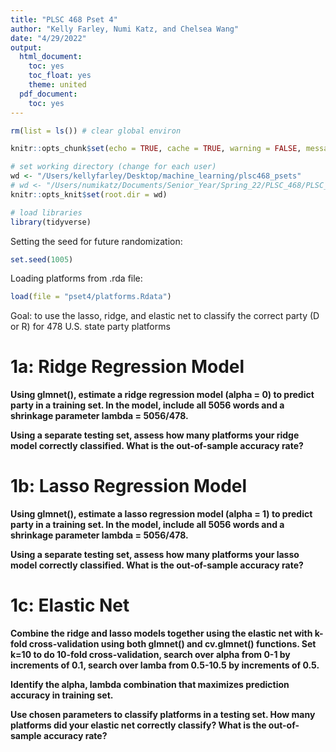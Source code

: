 ```yaml
---
title: "PLSC 468 Pset 4"
author: "Kelly Farley, Numi Katz, and Chelsea Wang"
date: "4/29/2022"
output:
  html_document:
    toc: yes
    toc_float: yes
    theme: united
  pdf_document:
    toc: yes
---
```


```r
rm(list = ls()) # clear global environ

knitr::opts_chunk$set(echo = TRUE, cache = TRUE, warning = FALSE, message = FALSE)

# set working directory (change for each user)
wd <- "/Users/kellyfarley/Desktop/machine_learning/plsc468_psets"
# wd <- "/Users/numikatz/Documents/Senior_Year/Spring_22/PLSC_468/PLSC_468/plsc468_psets"
knitr::opts_knit$set(root.dir = wd)

# load libraries
library(tidyverse)
```

Setting the seed for future randomization:

```r
set.seed(1005)
```

Loading platforms from .rda file:

```r
load(file = "pset4/platforms.Rdata")
```

Goal: to use the lasso, ridge, and elastic net to classify the correct party (D or R) for 478 U.S. state party platforms

# 1a: Ridge Regression Model

**Using glmnet(), estimate a ridge regression model (alpha = 0) to predict party in a training set. In the model, include all 5056 words and a shrinkage parameter lambda = 5056/478.**

**Using a separate testing set, assess how many platforms your ridge model correctly classified. What is the out-of-sample accuracy rate?**

# 1b: Lasso Regression Model

**Using glmnet(), estimate a lasso regression model (alpha = 1) to predict party in a training set. In the model, include all 5056 words and a shrinkage parameter lambda = 5056/478.**

**Using a separate testing set, assess how many platforms your lasso model correctly classified. What is the out-of-sample accuracy rate?**

# 1c: Elastic Net

**Combine the ridge and lasso models together using the elastic net with k-fold cross-validation using both glmnet() and cv.glmnet() functions. Set k=10 to do 10-fold cross-validation, search over alpha from 0-1 by increments of 0.1, search over lamba from 0.5-10.5 by increments of 0.5.**

**Identify the alpha, lambda combination that maximizes prediction accuracy in training set.**

**Use chosen parameters to classify platforms in a testing set. How many platforms did your elastic net correctly classify? What is the out-of-sample accuracy rate?**